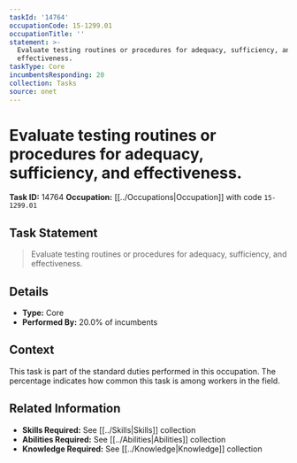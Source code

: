 ```yaml
---
taskId: '14764'
occupationCode: 15-1299.01
occupationTitle: ''
statement: >-
  Evaluate testing routines or procedures for adequacy, sufficiency, and
  effectiveness.
taskType: Core
incumbentsResponding: 20
collection: Tasks
source: onet
---
```

# Evaluate testing routines or procedures for adequacy, sufficiency, and effectiveness.

**Task ID:** 14764
**Occupation:** [[../Occupations|Occupation]] with code `15-1299.01`

## Task Statement

> Evaluate testing routines or procedures for adequacy, sufficiency, and effectiveness.

## Details

- **Type:** Core
- **Performed By:** 20.0% of incumbents

## Context

This task is part of the standard duties performed in this occupation. The percentage indicates how common this task is among workers in the field.

## Related Information

- **Skills Required:** See [[../Skills|Skills]] collection
- **Abilities Required:** See [[../Abilities|Abilities]] collection
- **Knowledge Required:** See [[../Knowledge|Knowledge]] collection
